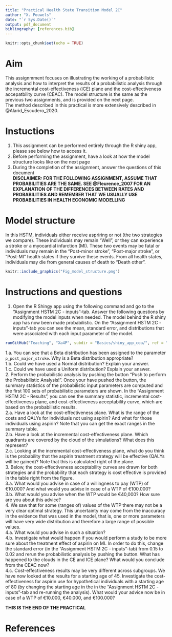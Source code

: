 ```yaml
---
title: "Practical Health State Transition Model 2C"
author: "X. Pouwels"
date: "`r Sys.Date()`"
output: pdf_document
bibliography: [references.bib]
---
```


```r
knitr::opts_chunk$set(echo = TRUE)
```

# Aim
This assignmment focuses on illustrating the working of a probabilistic analysis and how to interpret the results of a probabilistic analysis through the incremental cost-effectiveness (iCE) plane and the cost-effectiveness accepatbility curve (CEAC). The model structure is the same as the previous two assignments, and is provided on the next page.  
The method described in this practical is more extensively described in @Alarid_Escudero_2020.  

# Instuctions
  
1. This assignment can be performed entirely  through the R shiny app, please see below how to access it.
2. Before performing the assignment, have a look at how the model structure looks like on the next page  
3. During the completion of the assignment, answer the questions of this document    
**DISCLAIMER: FOR THE FOLLOWING ASSIGNMENT, ASSUME THAT PROBABILITIES ARE THE SAME. SEE @Fleurence_2007 FOR AN EXPLANATION OF THE DIFFERENCES BETWEEN RATES AND PROBABILITIES AND REMEMBER THAT WE USUALLY USE PROBABILITIES IN HEALTH ECONOMIC MODELLING**  

\newpage
# Model structure  
In this HSTM, individuals either receive aspriring or not (the two strategies we compare). These individuals may remain "Well", or they can experience a stroke or a myocardial infarction (MI). These two events may be fatal or individuals may remain in the "Post-minor stroke", "Post-major stroke", or "Post-MI" health states if they survive these events. From all health states, individuals may die from general causes of death to "Death other".  
```r
knitr::include_graphics("Fig_model_structure.png")
```

\newpage
# Instructions and questions
1. Open the R Shingy app using the following command and go to the "Assignment HSTM 2C - inputs"-tab. Answer the following questions by modifying the model inputs when needed. The model behind the R shiny app has now been made probabilistic. On the "Assignment HSTM 2C - inputs"-tab you can see the mean, standard error, and distributions that were associated with each input parameter of the model.      
```r
runGitHub("Teaching", "Xa4P", subdir = "Basics/shiny_app_cea/", ref = "main")
```
1.a. You can see that a Beta distribution has been assigned to the parameter `p_post_major_stroke`.  Why is a Beta distribution appropriate?  
1.b. Could we have used a Normal distribution? Explain your answer.  
1.c. Could we have used a Uniform distribution? Explain your answer.  
2. Perform the probabilistic analysis by pushing the button "Push to perform the Probabilistic Analysis!". Once your have pushed the button, the summary statistics of the probabilistic input parameters are computed and the first 100 sets of probabilistic parameters are shown.  In the "Assignment HSTM 2C - Results", you can see the summary statistic, incremental cost-effectiveness plane, and cost-effectiveness acceptability curve, which are based on the probabilistic results.  
2.a.	Have a look at the cost-effectiveness plane. What is the range of the costs and QALYs for individuals not using aspirin? And what for those individuals using aspirin? Note that you can get the exact ranges in the summary table.  
2.b.	Have a look at the incremental cost-effectiveness plane. Which quadrants are covered by the cloud of the simulations? What does this represent?  
2.c.	Looking at the incremental cost-effectiveness plane, what do you think is the probability that the aspirin treatment strategy will be effective (QALYs will be gained)? Note that this is calculated right of the plane.    
3.	Below, the cost-effectiveness acceptability curves are drawn for both strategies and the probability that each strategy is cost effective is provided in the table right from the figure.    
3.a. What would you advise in case of a willingness to pay (WTP) of €10.000? And what would you advise in case of a WTP of €100.000?  
3.b. What would you advise when the WTP would be €40,000? How sure are you about this advice?  
4.	We saw that for some (ranges of) values of the WTP there may not be a very clear optimal strategy. This uncertainty may come from the inaccuracy in the evidence that was used in the model, that is, one or more parameters will have very wide distribution and therefore a large range of possible values.  
4.a.	What would you advise in such a situation?  
4.b.	Investigate what would happen if you would perform a study to be more sure about the treatment effect of aspirin on MI. In order to do this, change the standard error (in the "Assignment HSTM 2C - inputs"-tab) from 0.15 to 0.02 and rerun the probabilistic analysis by pushing the button. What has happened to the clouds in the CE and ICE plane? What would you conclude from the CEAC now?  
4.c.	Cost-effectiveness results may be very different across subgroups. We have now looked at the results for a starting age of 45. Investigate the cost-effectiveness for aspirin use for hypothetical individuals with a starting age of 80 (by changing the starting age in the in the "Assignment HSTM 2C - inputs"-tab and re-running the analysis). What would your advice now be in case of a WTP of €10.000, €40.000, and €100.000?  

**THIS IS THE END OF THE PRACTICAL**

\newpage
# References
